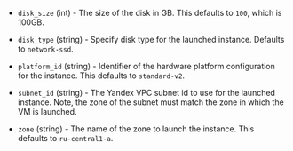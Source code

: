 <!-- Code generated from the comments of the Config struct in post-processor/yandex-export/post-processor.go; DO NOT EDIT MANUALLY -->

- `disk_size` (int) - The size of the disk in GB. This defaults to `100`, which is 100GB.

- `disk_type` (string) - Specify disk type for the launched instance. Defaults to `network-ssd`.

- `platform_id` (string) - Identifier of the hardware platform configuration for the instance. This defaults to `standard-v2`.

- `subnet_id` (string) - The Yandex VPC subnet id to use for
  the launched instance. Note, the zone of the subnet must match the
  zone in which the VM is launched.

- `zone` (string) - The name of the zone to launch the instance. This defaults to `ru-central1-a`.
